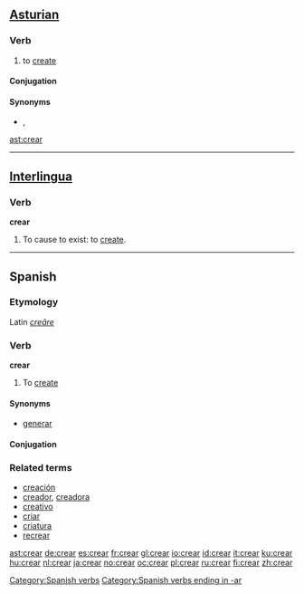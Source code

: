 ==[[Asturian]]==

===Verb===
{{ast-verb-ar|cre}}

# to [[create]]

====Conjugation====
{{ast-conj-ar|cre}}

====Synonyms====
* {{sense|to create}} {{l|ast|facer}}, {{l|ast|producir}}

[[ast:crear]]

----

==[[Interlingua]]==

===Verb===
'''crear'''

# To cause to exist: to [[create]].

----

==Spanish==

===Etymology===
Latin ''[[creare|creāre]]''

===Verb===
'''crear'''

# To [[create]]

====Synonyms====
*[[generar]]

====Conjugation====
{{es-conj-ar|cre}}

===Related terms===
*[[creación]]
*[[creador]], [[creadora]]
*[[creativo]]
*[[criar]]
*[[criatura]]
*[[recrear]]

[[Category:Spanish verbs]]
[[Category:Spanish verbs ending in -ar]]

[[ast:crear]]
[[de:crear]]
[[es:crear]]
[[fr:crear]]
[[gl:crear]]
[[io:crear]]
[[id:crear]]
[[it:crear]]
[[ku:crear]]
[[hu:crear]]
[[nl:crear]]
[[ja:crear]]
[[no:crear]]
[[oc:crear]]
[[pl:crear]]
[[ru:crear]]
[[fi:crear]]
[[zh:crear]]